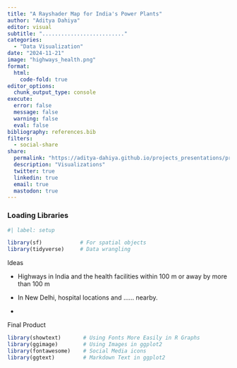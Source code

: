 ```yaml
---
title: "A Rayshader Map for India's Power Plants"
author: "Aditya Dahiya"
editor: visual
subtitle: ".........................."
categories:
  - "Data Visualization"
date: "2024-11-21"
image: "highways_health.png"
format:
  html:
    code-fold: true
editor_options: 
  chunk_output_type: console
execute: 
  error: false
  message: false
  warning: false
  eval: false
bibliography: references.bib
filters:
  - social-share
share:
  permalink: "https://aditya-dahiya.github.io/projects_presentations/projects/highways_health.html"
  description: "Visualizations"
  twitter: true
  linkedin: true
  email: true
  mastodon: true
---
```


### Loading Libraries

```r
#| label: setup

library(sf)            # For spatial objects
library(tidyverse)     # Data wrangling
```

Ideas

-   Highways in India and the health facilities within 100 m or away by more than 100 m

-   In New Delhi, hospital locations and ...... nearby.

-   

Final Product

```r
library(showtext)       # Using Fonts More Easily in R Graphs
library(ggimage)        # Using Images in ggplot2
library(fontawesome)    # Social Media icons
library(ggtext)         # Markdown Text in ggplot2
```

